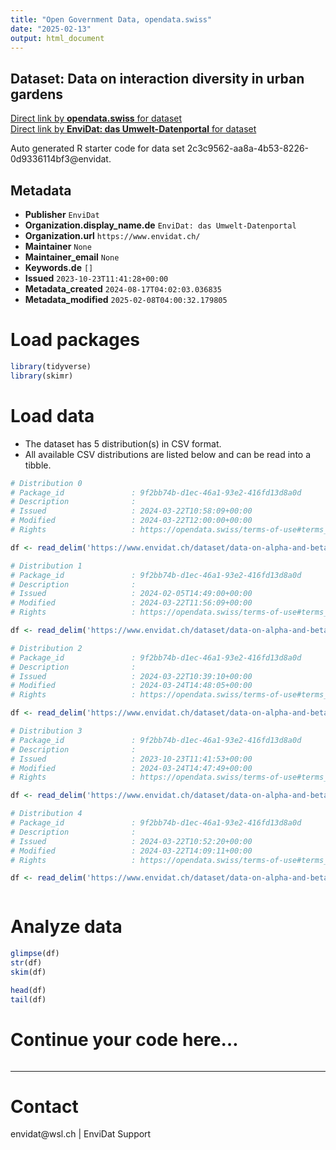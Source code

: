 ```yaml
---
title: "Open Government Data, opendata.swiss"
date: "2025-02-13"
output: html_document
---
```


## Dataset: Data on interaction diversity in urban gardens



[Direct link by **opendata.swiss** for dataset](https://opendata.swiss/de/dataset/data-on-interaction-diversity-in-urban-gardens)<br>
[Direct link by **EnviDat: das Umwelt-Datenportal** for dataset](https://www.envidat.ch/#/metadata/data-on-alpha-and-beta-trophic-interaction-diversity-in-urban-gardens)

Auto generated R starter code for data set 2c3c9562-aa8a-4b53-8226-0d9336114bf3@envidat.

## Metadata

- **Publisher** `EnviDat`
- **Organization.display_name.de** `EnviDat: das Umwelt-Datenportal`
- **Organization.url** `https://www.envidat.ch/`
- **Maintainer** `None`
- **Maintainer_email** `None`
- **Keywords.de** `[]`
- **Issued** `2023-10-23T11:41:28+00:00`
- **Metadata_created** `2024-08-17T04:02:03.036835`
- **Metadata_modified** `2025-02-08T04:00:32.179805`


# Load packages

```r

library(tidyverse)
library(skimr)

```

# Load data

-   The dataset has 5 distribution(s) in CSV format.
-   All available CSV distributions are listed below and can be read into a tibble.

```r

# Distribution 0
# Package_id               : 9f2bb74b-d1ec-46a1-93e2-416fd13d8a0d
# Description              : 
# Issued                   : 2024-03-22T10:58:09+00:00
# Modified                 : 2024-03-22T12:00:00+00:00
# Rights                   : https://opendata.swiss/terms-of-use#terms_by

df <- read_delim('https://www.envidat.ch/dataset/data-on-alpha-and-beta-trophic-interaction-diversity-in-urban-gardens/resource/b181b669-3290-4f59-a30d-2933071e1090')

# Distribution 1
# Package_id               : 9f2bb74b-d1ec-46a1-93e2-416fd13d8a0d
# Description              : 
# Issued                   : 2024-02-05T14:49:00+00:00
# Modified                 : 2024-03-22T11:56:09+00:00
# Rights                   : https://opendata.swiss/terms-of-use#terms_by

df <- read_delim('https://www.envidat.ch/dataset/data-on-alpha-and-beta-trophic-interaction-diversity-in-urban-gardens/resource/1d6ef3da-b431-4fa9-8463-cad7fc487e6e')

# Distribution 2
# Package_id               : 9f2bb74b-d1ec-46a1-93e2-416fd13d8a0d
# Description              : 
# Issued                   : 2024-03-22T10:39:10+00:00
# Modified                 : 2024-03-24T14:48:05+00:00
# Rights                   : https://opendata.swiss/terms-of-use#terms_by

df <- read_delim('https://www.envidat.ch/dataset/data-on-alpha-and-beta-trophic-interaction-diversity-in-urban-gardens/resource/13da58d0-ae92-4ed3-8c24-f099c4ce400c')

# Distribution 3
# Package_id               : 9f2bb74b-d1ec-46a1-93e2-416fd13d8a0d
# Description              : 
# Issued                   : 2023-10-23T11:41:53+00:00
# Modified                 : 2024-03-24T14:47:49+00:00
# Rights                   : https://opendata.swiss/terms-of-use#terms_by

df <- read_delim('https://www.envidat.ch/dataset/data-on-alpha-and-beta-trophic-interaction-diversity-in-urban-gardens/resource/89ab594f-d989-4b77-afce-c6443cc1089d')

# Distribution 4
# Package_id               : 9f2bb74b-d1ec-46a1-93e2-416fd13d8a0d
# Description              : 
# Issued                   : 2024-03-22T10:52:20+00:00
# Modified                 : 2024-03-22T14:09:11+00:00
# Rights                   : https://opendata.swiss/terms-of-use#terms_by

df <- read_delim('https://www.envidat.ch/dataset/data-on-alpha-and-beta-trophic-interaction-diversity-in-urban-gardens/resource/0f2466e6-a748-440e-a690-a13992c3e284')



```

# Analyze data

```r

glimpse(df)
str(df)
skim(df)

head(df)
tail(df)

```

# Continue your code here...

```r

```

------------------------------------------------------------------------

# Contact

envidat@wsl.ch | EnviDat Support

